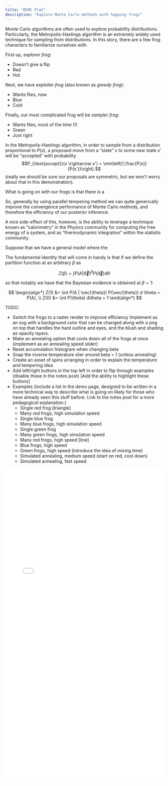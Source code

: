 ```yaml
---
title: "MCMC Flat"
description: "Explore Monte Carlo methods with hopping frogs"
---
```


Monte Carlo algorithms are often used to explore probability distributions. Particularly, the Metropolis-Hastings algorithm is an extremely widely used technique for sampling from distributions. In this story, there are a few frog characters to familiarize ourselves with. 

First up, *explorer frog*:

- Doesn't give a flip
- Red
- Hot

Next, we have *exploiter frog* (also known as *greedy frog*):

- Wants flies, now
- Blue
- Cold

Finally, our most complicated frog will be *sampler frog*:

- Wants flies, most of the time (!)
- Green
- Just right

In the Metropolis-Hastings algorithm, in order to sample from a distribution proportional to $P(x)$, a proposed move from a "state" $x$ to some new state $x'$ will be "accepted" with probability 
$$P_{\text{accept}}(x \rightarrow x') = \min\left(1,\frac{P(x)}{P(x')}\right).$$ 
(really we should be sure our proposals are symmetric, but we won't worry about that in this demonstration).

What is going on with our frogs is that there is a 

So, generally by using parallel tempering method we can quite generically improve the convergence performance of Monte Carlo methods, and therefore the efficiency of our posterior inference. 

A nice side-effect of this, however, is the ability to leverage a technique known as "calorimetry" in the Physics community for computing the free energy of a system, and as "thermodynamic integration" within the statistis community. 

Suppose that we have a general model where the 

The fundamental identity that will come in handy is that if we define the partition function at an arbitrary $\beta$ as 

$$ Z(\beta) = \int P(A|\vec{\theta})^\beta P(\vec{\theta}) d \theta$$

so that notably we have that the Bayesian evidence is obtained at $\beta = 1$:

$$ 
\begin{align*}
Z(1) &= \int P(A | \vec{\theta}) P(\vec{\theta}) d \theta = P(A), \\
Z(0) &= \int P(\theta) d\theta = 1
\end{align*}
$$

TODO:

- Switch the frogs to a raster render to improve efficiency Implement as an svg with a background color that can be changed along with a png on top that handles the hard outline and eyes, and the blush and shading as opacity layers.
- Make an annealing option that cools down all of the frogs at once (implement as an annealing speed slider)
- Reset accumulation histogram when changing beta
- Snap the inverse temperature slier around beta = 1 (unless annealing)
- Create an asset of spins arranging in order to explain the temperature and tempering idea
- Add left/right buttons in the top left in order to flip through examples (disable these in the notes post) [Add the ability to highlight these buttons]
- Examples (include a list in the demo page, designed to be written in a more technical way to describe what is going on likely for those who have already seen this stuff before. Link to the notes post for a more pedagogical explanation.)
    - Single red frog [triangle]
    - Many red frogs, high simulation speed
    - Single blue frog
    - Many blue frogs, high simulation speed
    - Single green frog
    - Many green frogs, high simulation speed
    - Many red frogs, high speed [line]
    - Blue frogs, high speed
    - Green frogs, high speed (introduce the idea of mixing time)
    - Simulated annealing, medium speed (start on red, cool down)
    - Simulated annealing, fast speed 

::: {.column-screen}
```{=html}
<div>
<iframe align="middle" frameborder="0" height="1000px" scrolling="no" src="../../demos_code/demos/metropolis_hastings_flat/metropolis_hastings.html" width="100%" min-width="600px;"></iframe>
</div>
```
:::
